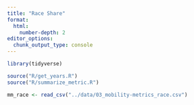 ```yaml
---
title: "Race Share"
format: 
  html:
    number-depth: 2
editor_options: 
  chunk_output_type: console
---
```


```r
library(tidyverse)

source("R/get_years.R")
source("R/summarize_metric.R")

mm_race <- read_csv("../data/03_mobility-metrics_race.csv")

```
